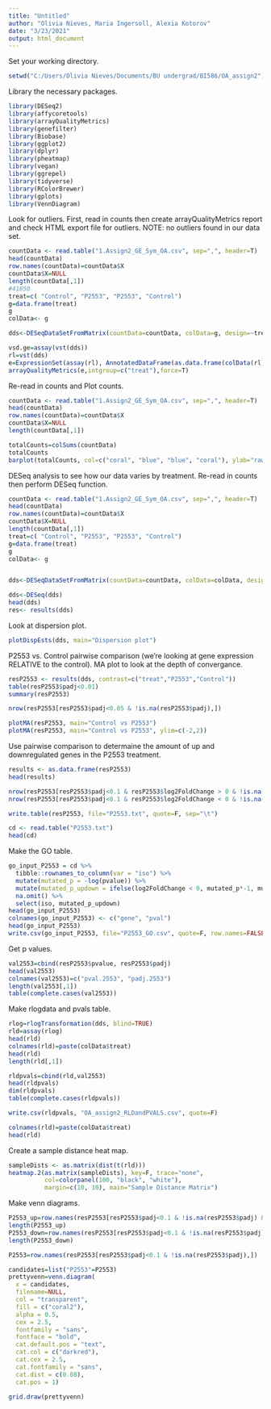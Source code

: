 ```yaml
---
title: "Untitled"
author: "Olivia Nieves, Maria Ingersoll, Alexia Kotorov"
date: "3/23/2021"
output: html_document
---
```

Set your working directory.
```r
setwd("C:/Users/Olivia Nieves/Documents/BU undergrad/BI586/OA_assign2") 
```

Library the necessary packages.
```r
library(DESeq2) 
library(affycoretools)
library(arrayQualityMetrics)
library(genefilter)
library(Biobase)
library(ggplot2)
library(dplyr)
library(pheatmap)
library(vegan)
library(ggrepel)
library(tidyverse)
library(RColorBrewer)
library(gplots)
library(VennDiagram)
```

Look for outliers. First, read in counts then create arrayQualityMetrics report and check HTML export file for outliers. NOTE: no outliers found in our data set.
```r
countData <- read.table("1.Assign2_GE_Sym_OA.csv", sep=",", header=T)
head(countData)
row.names(countData)=countData$X
countData$X=NULL
length(countData[,1])
#41850
treat=c( "Control", "P2553", "P2553", "Control")
g=data.frame(treat)
g
colData<- g

dds<-DESeqDataSetFromMatrix(countData=countData, colData=g, design=~treat)

vsd.ge=assay(vst(dds))
rl=vst(dds)
e=ExpressionSet(assay(rl), AnnotatedDataFrame(as.data.frame(colData(rl))))
arrayQualityMetrics(e,intgroup=c("treat"),force=T)
```

Re-read in counts and Plot counts.
```r
countData <- read.table("1.Assign2_GE_Sym_OA.csv", sep=",", header=T)
head(countData)
row.names(countData)=countData$X
countData$X=NULL
length(countData[,1])

totalCounts=colSums(countData)
totalCounts
barplot(totalCounts, col=c("coral", "blue", "blue", "coral"), ylab="raw counts")
```

DESeq analysis to see how our data varies by treatment. Re-read in counts then perform DESeq function.
```r
countData <- read.table("1.Assign2_GE_Sym_OA.csv", sep=",", header=T)
head(countData)
row.names(countData)=countData$X
countData$X=NULL
length(countData[,1])
treat=c( "Control", "P2553", "P2553", "Control")
g=data.frame(treat)
g
colData<- g


dds<-DESeqDataSetFromMatrix(countData=countData, colData=colData, design=~treat) 

dds<-DESeq(dds)
head(dds)
res<- results(dds)
```

Look at dispersion plot.
```r
plotDispEsts(dds, main="Dispersion plot")
```

P2553 vs. Control pairwise comparison (we're looking at gene expression RELATIVE to the control). MA plot to look at the depth of convergance.
```r
resP2553 <- results(dds, contrast=c("treat","P2553","Control"))
table(resP2553$padj<0.01)
summary(resP2553)

nrow(resP2553[resP2553$padj<0.05 & !is.na(resP2553$padj),])

plotMA(resP2553, main="Control vs P2553")
plotMA(resP2553, main="Control vs P2553", ylim=c(-2,2))
```

Use pairwise comparison to determaine the amount of up and downregulated genes in the P2553 treatment.
```r
results <- as.data.frame(resP2553)
head(results)

nrow(resP2553[resP2553$padj<0.1 & resP2553$log2FoldChange > 0 & !is.na(resP2553$padj),])
nrow(resP2553[resP2553$padj<0.1 & resP2553$log2FoldChange < 0 & !is.na(resP2553$padj),])

write.table(resP2553, file="P2553.txt", quote=F, sep="\t")

cd <- read.table("P2553.txt")
head(cd)
```

Make the GO table.
```r
go_input_P2553 = cd %>%
  tibble::rownames_to_column(var = "iso") %>%
  mutate(mutated_p = -log(pvalue)) %>%
  mutate(mutated_p_updown = ifelse(log2FoldChange < 0, mutated_p*-1, mutated_p*1)) %>%
  na.omit() %>%
  select(iso, mutated_p_updown)
head(go_input_P2553)
colnames(go_input_P2553) <- c("gene", "pval")
head(go_input_P2553)
write.csv(go_input_P2553, file="P2553_GO.csv", quote=F, row.names=FALSE)
```

Get p values.
```r
val2553=cbind(resP2553$pvalue, resP2553$padj)
head(val2553)
colnames(val2553)=c("pval.2553", "padj.2553")
length(val2553[,1])
table(complete.cases(val2553))
```

Make rlogdata and pvals table.
```r
rlog=rlogTransformation(dds, blind=TRUE) 
rld=assay(rlog)
head(rld)
colnames(rld)=paste(colData$treat)
head(rld)
length(rld[,1])

rldpvals=cbind(rld,val2553)
head(rldpvals)
dim(rldpvals)
table(complete.cases(rldpvals))

write.csv(rldpvals, "OA_assign2_RLDandPVALS.csv", quote=F)

colnames(rld)=paste(colData$treat)
head(rld)
```

Create a sample distance heat map.
```r
sampleDists <- as.matrix(dist(t(rld)))
heatmap.2(as.matrix(sampleDists), key=F, trace="none",
          col=colorpanel(100, "black", "white"),
          margin=c(10, 10), main="Sample Distance Matrix")
```

Make venn diagrams.
```r
P2553_up=row.names(resP2553[resP2553$padj<0.1 & !is.na(resP2553$padj) & resP2553$log2FoldChange>0,])
length(P2553_up)
P2553_down=row.names(resP2553[resP2553$padj<0.1 & !is.na(resP2553$padj) & resP2553$log2FoldChange<0,])
length(P2553_down)

P2553=row.names(resP2553[resP2553$padj<0.1 & !is.na(resP2553$padj),])

candidates=list("P2553"=P2553)
prettyvenn=venn.diagram(
  x = candidates,
  filename=NULL,
  col = "transparent",
  fill = c("coral2"),
  alpha = 0.5,
  cex = 2.5,
  fontfamily = "sans",
  fontface = "bold",
  cat.default.pos = "text",
  cat.col = c("darkred"),
  cat.cex = 2.5,
  cat.fontfamily = "sans",
  cat.dist = c(0.08),
  cat.pos = 1)

grid.draw(prettyvenn)
```

